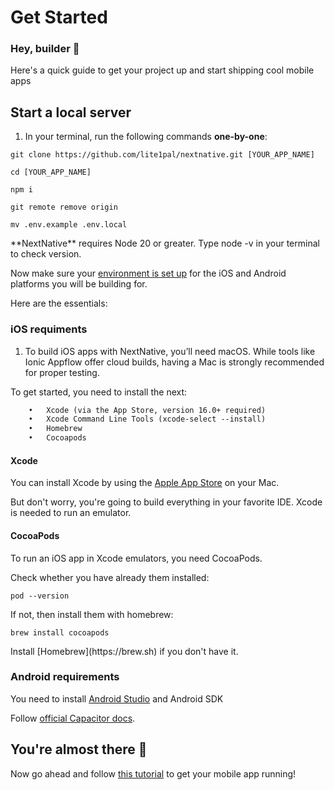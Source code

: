 
# Get Started

### Hey, builder 👋

Here's a quick guide to get your project up and start shipping cool mobile apps

## Start a local server

1. In your terminal, run the following commands **one-by-one**:

```shell copy filename="/app/(mobile)/router.tsx"
git clone https://github.com/lite1pal/nextnative.git [YOUR_APP_NAME]

cd [YOUR_APP_NAME]

npm i

git remote remove origin

mv .env.example .env.local
```

<Callout type="info">
  **NextNative** requires Node 20 or greater. Type node -v in your terminal to
  check version.
</Callout>

Now make sure your [environment is set up](https://capacitorjs.com/docs/getting-started/environment-setup)
for the iOS and Android platforms you will be building for.

Here are the essentials:

### iOS requiments

1.  To build iOS apps with NextNative, you’ll need macOS. While tools like Ionic Appflow offer cloud builds, having a Mac is strongly recommended for proper testing.

To get started, you need to install the next:

```txt
	•	Xcode (via the App Store, version 16.0+ required)
	•	Xcode Command Line Tools (xcode-select --install)
	•	Homebrew
	•	Cocoapods
```

#### Xcode

You can install Xcode by using the [Apple App Store](https://www.google.com/url?sa=t&source=web&rct=j&opi=89978449&url=https://apps.apple.com/us/app/xcode/id497799835%3Fmt%3D12&ved=2ahUKEwib2urfodyMAxXKJxAIHWbUIrMQFnoECAkQAQ&usg=AOvVaw2fEvMbfRtGhB4SPHYB54NX) on your Mac.

But don't worry, you're going to build everything in your favorite IDE. Xcode is needed to run an emulator.

#### CocoaPods

To run an iOS app in Xcode emulators, you need CocoaPods.

Check whether you have already them installed:

```shell
pod --version
```

If not, then install them with homebrew:

```shell
brew install cocoapods
```

<Callout type="info">
  Install [Homebrew](https://brew.sh) if you don't have it.
</Callout>

<br />

### Android requirements

You need to install [Android Studio](https://developer.android.com/studio) and Android SDK

Follow [official Capacitor docs](https://capacitorjs.com/docs/getting-started/environment-setup#android-requirements).

## You're almost there 🚀

Now go ahead and follow [this tutorial](/tutorials/ship-in-5-minutes) to get your mobile app running!
